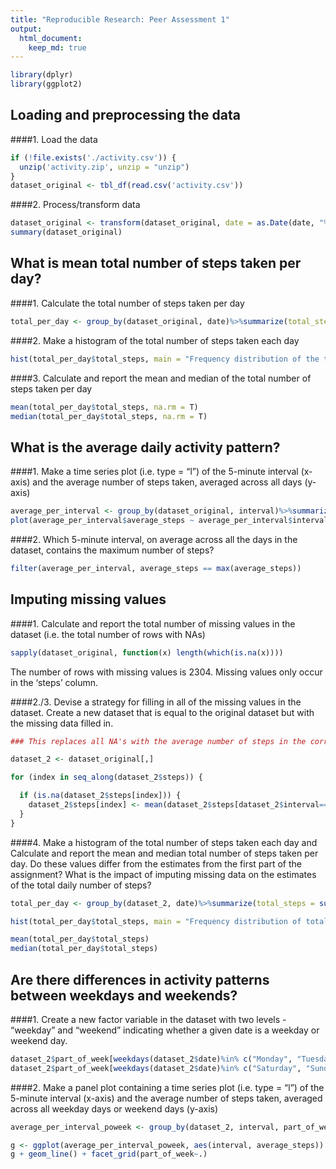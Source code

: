 ```yaml
---
title: "Reproducible Research: Peer Assessment 1"
output: 
  html_document:
    keep_md: true
---
```


```r
library(dplyr)
library(ggplot2)
```

## Loading and preprocessing the data

####1. Load the data
```r
if (!file.exists('./activity.csv')) {
  unzip('activity.zip', unzip = "unzip")
}
dataset_original <- tbl_df(read.csv('activity.csv'))
```

####2. Process/transform data
```r
dataset_original <- transform(dataset_original, date = as.Date(date, "%Y-%m-%d"))
summary(dataset_original)
```


## What is mean total number of steps taken per day?

####1. Calculate the total number of steps taken per day
```r
total_per_day <- group_by(dataset_original, date)%>%summarize(total_steps = sum(steps)); print(total_per_day, n = 61)
```

####2. Make a histogram of the total number of steps taken each day

```r
hist(total_per_day$total_steps, main = "Frequency distribution of the total steps per day", xlab = "Number of steps")
```

####3. Calculate and report the mean and median of the total number of steps taken per day
```r
mean(total_per_day$total_steps, na.rm = T)
median(total_per_day$total_steps, na.rm = T)
```


## What is the average daily activity pattern?

####1. Make a time series plot (i.e. type = "l") of the 5-minute interval (x-axis) and the average number of steps taken, averaged across all days (y-axis)
```r
average_per_interval <- group_by(dataset_original, interval)%>%summarize(average_steps = mean(steps, na.rm = T))
plot(average_per_interval$average_steps ~ average_per_interval$interval, type = "l", main = "Average number of steps per interval", xlab = "Interval", ylab = "Average number of steps")
```

####2. Which 5-minute interval, on average across all the days in the dataset, contains the maximum number of steps?
```r
filter(average_per_interval, average_steps == max(average_steps))
```

## Imputing missing values

####1. Calculate and report the total number of missing values in the dataset (i.e. the total number of rows with NAs)
```r
sapply(dataset_original, function(x) length(which(is.na(x))))
```
The number of rows with missing values is 2304. Missing values only occur in the 'steps' column.

####2./3. Devise a strategy for filling in all of the missing values in the dataset. Create a new dataset that is equal to the original dataset but with the missing data filled in.
```r
### This replaces all NA's with the average number of steps in the corresponding interval, averaged accross all days:

dataset_2 <- dataset_original[,] 

for (index in seq_along(dataset_2$steps)) {

  if (is.na(dataset_2$steps[index])) {
    dataset_2$steps[index] <- mean(dataset_2$steps[dataset_2$interval==dataset_2$interval[index]], na.rm = T)
  }
}
```

####4. Make a histogram of the total number of steps taken each day and Calculate and report the mean and median total number of steps taken per day. Do these values differ from the estimates from the first part of the assignment? What is the impact of imputing missing data on the estimates of the total daily number of steps?
```r
total_per_day <- group_by(dataset_2, date)%>%summarize(total_steps = sum(steps))

hist(total_per_day$total_steps, main = "Frequency distribution of total steps per day", xlab = "Total steps per day")

mean(total_per_day$total_steps)
median(total_per_day$total_steps)
```

## Are there differences in activity patterns between weekdays and weekends?

####1. Create a new factor variable in the dataset with two levels - "weekday" and "weekend" indicating whether a given date is a weekday or weekend day.
```r
dataset_2$part_of_week[weekdays(dataset_2$date)%in% c("Monday", "Tuesday", "Wednesday", "Thursday", "Friday")] = 'weekday'
dataset_2$part_of_week[weekdays(dataset_2$date)%in% c("Saturday", "Sunday")] = 'weekend'
```

####2. Make a panel plot containing a time series plot (i.e. type = "l") of the 5-minute interval (x-axis) and the average number of steps taken, averaged across all weekday days or weekend days (y-axis)
```r
average_per_interval_poweek <- group_by(dataset_2, interval, part_of_week)%>%summarize(average_steps = mean(steps))

g <- ggplot(average_per_interval_poweek, aes(interval, average_steps))
g + geom_line() + facet_grid(part_of_week~.)
```

